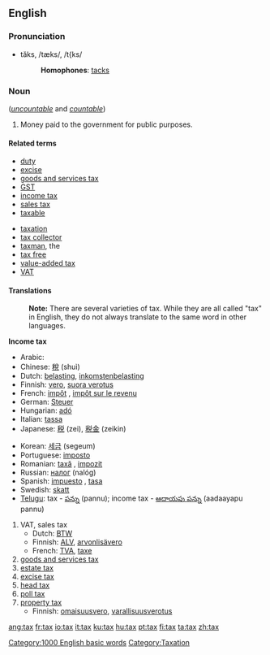 ==English==

===Pronunciation===
*tăks, /tæks/, /t{ks/
*:'''Homophones''': [[tacks]]

===Noun===
{{en-noun-reg-es}} (''[[uncountable]]'' and ''[[countable]]'')

# Money paid to the government for public purposes.

====Related terms====
{{top}}
*[[duty]]
*[[excise]]
*[[goods and services tax]]
*[[GST]]
*[[income tax]]
*[[sales tax]]
*[[taxable]]
{{mid}}
*[[taxation]]
*[[tax collector]]
*[[taxman]], the
*[[tax free]]
*[[value-added tax]]
*[[VAT]]
{{bottom}}

====Translations====

:'''Note:''' There are several varieties of tax. While they are all called "tax" in English, they do not always translate to the same word in other languages.

'''Income tax'''
{{top}}
*Arabic: {{ARchar|[[ضريبة]]}} {{Unicode|(ɖarí:ba)}} {{f}}
*Chinese: [[稅]] (shuì)
*Dutch: [[belasting]], [[inkomstenbelasting]]
*Finnish: [[vero]], [[suora verotus]]
*French: [[impôt]] {{m}}, [[impôt sur le revenu]] {{m}}
*German: [[Steuer]] {{f}}
*Hungarian: [[adó]]
*Italian: [[tassa]] {{f}}
*Japanese: [[税]] (zei), [[税金]] (zeikin)
{{mid}}
*Korean: [[세금]] (segeum)
*Portuguese: [[imposto]] {{m}}
*Romanian: [[taxă]] {{f}}, [[impozit]] {{n}}
*Russian: [[налог]] (nalóg) {{m}}
*Spanish: [[impuesto]] {{m}}, [[tasa]] {{f}}
*Swedish: [[skatt]]
*[[Telugu]]: tax - [[పన్ను]] (pannu); income tax - [[ఆదాయపు పన్ను]] (aadaayapu pannu)
{{bottom}}

#VAT, sales tax
#*Dutch: [[BTW]]
#*Finnish: [[ALV]], [[arvonlisävero]]
#*French: [[TVA]], [[taxe]]
#[[goods and services tax]]
#[[estate tax]]
#[[excise tax]]
#[[head tax]]
#[[poll tax]]
#[[property tax]]
#*Finnish: [[omaisuusvero]], [[varallisuusverotus]]

[[Category:1000 English basic words]]
[[Category:Taxation]]

[[ang:tax]]
[[fr:tax]]
[[io:tax]]
[[it:tax]]
[[ku:tax]]
[[hu:tax]]
[[pt:tax]]
[[fi:tax]]
[[ta:tax]]
[[zh:tax]]